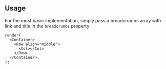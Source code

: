 
## Usage

For the most basic implementation, simply pass a breadcrumbs array with link and title in the `breadcrumbs` property

```tsx live
render(
  <Container>
    <Row align="middle">
      <Col></Col>
    </Row>
  </Container>,
);
```

